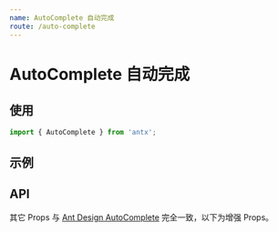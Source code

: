 ```yaml
---
name: AutoComplete 自动完成
route: /auto-complete
---
```



# AutoComplete 自动完成

## 使用

```js
import { AutoComplete } from 'antx';
```

## 示例

<Playground>
  <AutoComplete data={['🐅 小脑斧', '🐶 小狗子', '🐱 小猫崽']} search clear msg="写点什么 ..." />
</Playground>

## API

其它 Props 与 [Ant Design AutoComplete](https://ant.design/components/auto-complete-cn/) 完全一致，以下为增强 Props。

<PropsTable of={AutoComplete} />
